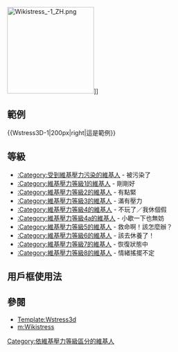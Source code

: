 [[File:Wikistress_-1_ZH.png|200px]]]]

==範例==
<nowiki>{{Wstress3D-1|200px|right|這是範例}}</nowiki>
==等級==
* [[:Category:受到維基壓力污染的維基人|:Category:受到維基壓力污染的維基人]] - 被污染了
* [[:Category:維基壓力等級1的維基人|:Category:維基壓力等級1的維基人]] - 剛剛好
* [[:Category:維基壓力等級2的維基人|:Category:維基壓力等級2的維基人]] - 有點緊
* [[:Category:維基壓力等級3的維基人|:Category:維基壓力等級3的維基人]] - 滿有壓力
* [[:Category:維基壓力等級4的維基人|:Category:維基壓力等級4的維基人]] - 不玩了／我休個假
* [[:Category:維基壓力等級4a的維基人|:Category:維基壓力等級4a的維基人]] - 小歇一下也無妨
* [[:Category:維基壓力等級5的維基人|:Category:維基壓力等級5的維基人]] - 救命啊！該怎麼辦？
* [[:Category:維基壓力等級6的維基人|:Category:維基壓力等級6的維基人]] - 該去休養了！
* [[:Category:維基壓力等級7的維基人|:Category:維基壓力等級7的維基人]] - 恢復狀態中
* [[:Category:維基壓力等級8的維基人|:Category:維基壓力等級8的維基人]] - 情緒搖擺不定
==用戶框使用法==
{{tl|User Wikistress -1}}

==參閱==
*[[Template:Wstress3d|Template:Wstress3d]]
*[[m:Wikistress|m:Wikistress]]
[[Category:依維基壓力等級區分的維基人|Category:依維基壓力等級區分的維基人]]